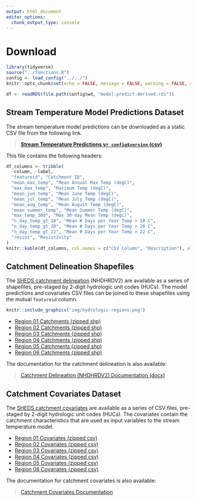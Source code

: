 ```yaml
---
output: html_document
editor_options: 
  chunk_output_type: console
---
```


# Download

```r
library(tidyverse)
source("../functions.R")
config <- load_config("../../")
knitr::opts_chunk$set(echo = FALSE, message = FALSE, warning = FALSE, comment = NA)

df <- readRDS(file.path(config$wd, "model-predict-derived.rds"))
```

## Stream Temperature Model Predictions Dataset

The stream temperature model predictions can be downloaded as a static CSV file from the following link.

> **[Stream Temperature Predictions v`r config$version` (csv)](http://ecosheds.org/models/stream-temperature/output/sheds-temp-model-v`r config$version`.csv)**

This file contains the following headers:

```r
df_columns <- tribble(
  ~column, ~label,
  "featureid", "Catchment ID",
  "mean_max_temp", "Mean Annual Max Temp (degC)",
  "max_max_temp", "Maximum Temp (degC)",
  "mean_jun_temp", "Mean June Temp (degC)",
  "mean_jul_temp", "Mean July Temp (degC)",
  "mean_aug_temp", "Mean August Temp (degC)",
  "mean_summer_temp", "Mean Summer Temp (degC)",
  "max_temp_30d", "Max 30-day Mean Temp (degC)",
  "n_day_temp_gt_18", "Mean # Days per Year Temp > 18 C",
  "n_day_temp_gt_20", "Mean # Days per Year Temp > 20 C",
  "n_day_temp_gt_22", "Mean # Days per Year Temp > 22 C",
  "resist", "Resistivity"
)
knitr::kable(df_columns, col.names = c("CSV Column", "Description"), align = "rl")
```

## Catchment Delineation Shapefiles

The [SHEDS catchment delineation](http://conte-ecology.github.io/shedsGisData/) (NHDHRDV2) are available as a series of shapefiles, pre-staged by 2-digit hydrologic unit codes (HUCs). The model predictions and covariates CSV files can be joined to these shapefiles using the mutual `featureid` column.

```r
knitr::include_graphics("img/hydrologic-regions.png")
```

- [Region 01 Catchments (zipped shp)](http://ecosheds.org/assets/nhdhrd/v2/spatial_01.zip)
- [Region 02 Catchments (zipped shp)](http://ecosheds.org/assets/nhdhrd/v2/spatial_02.zip)
- [Region 03 Catchments (zipped shp)](http://ecosheds.org/assets/nhdhrd/v2/spatial_03.zip)
- [Region 04 Catchments (zipped shp)](http://ecosheds.org/assets/nhdhrd/v2/spatial_04.zip)
- [Region 05 Catchments (zipped shp)](http://ecosheds.org/assets/nhdhrd/v2/spatial_05.zip)
- [Region 06 Catchments (zipped shp)](http://ecosheds.org/assets/nhdhrd/v2/spatial_06.zip)

The documentation for the catchment delineation is also available:

> [Catchment Delineation (NHDHRDV2) Documentation (docx)](http://ecosheds.org/assets/nhdhrd/v2/NHDHRDV2_Documentation.docx)

## Catchment Covariates Dataset

The [SHEDS catchment covariates](http://conte-ecology.github.io/shedsGisData/) are available as a series of CSV files, pre-staged by 2-digit hydrologic unit codes (HUCs). The covariates contain the catchment characteristics that are used as input variables to the stream temperature model.

- [Region 01 Covariates (zipped csv)](http://ecosheds.org/assets/nhdhrd/v2/covariates_01.zip)
- [Region 02 Covariates (zipped csv)](http://ecosheds.org/assets/nhdhrd/v2/covariates_02.zip)
- [Region 03 Covariates (zipped csv)](http://ecosheds.org/assets/nhdhrd/v2/covariates_03.zip)
- [Region 04 Covariates (zipped csv)](http://ecosheds.org/assets/nhdhrd/v2/covariates_04.zip)
- [Region 05 Covariates (zipped csv)](http://ecosheds.org/assets/nhdhrd/v2/covariates_05.zip)
- [Region 06 Covariates (zipped csv)](http://ecosheds.org/assets/nhdhrd/v2/covariates_06.zip)

The documentation for catchment covariates is also available:

> [Catchment Covariates Documentation](http://ecosheds.org/assets/nhdhrd/v2/NHDHRDV2_Covariate_Documentation.xlsx)
